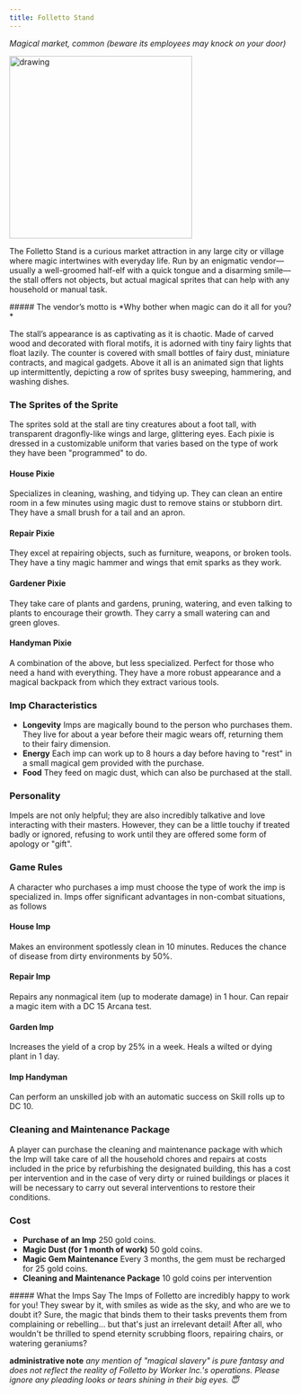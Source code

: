 ```yaml
---
title: Folletto Stand
---
```



*Magical market, common (beware its employees may knock on your door)*

<img src="https://cdn.leonardo.ai/users/e9df9e5e-8c47-4d7f-87b3-195ea30587b1/generations/0b304a0d-efc7-4a7c-9c88-8ab7973f71db/Leonardo_Phoenix_09_A_lively_and_messy_stall_made_of_carved_wo_0.jpg" alt="drawing" width="325"/>

The Folletto Stand is a curious market attraction in any large city or village where magic intertwines with everyday life. Run by an enigmatic vendor—usually a well-groomed half-elf with a quick tongue and a disarming smile—the stall offers not objects, but actual magical sprites that can help with any household or manual task.

<DescriptiveBox>
##### The vendor’s motto is
*Why bother when magic can do it all for you?*
</DescriptiveBox>

The stall’s appearance is as captivating as it is chaotic. Made of carved wood and decorated with floral motifs, it is adorned with tiny fairy lights that float lazily. The counter is covered with small bottles of fairy dust, miniature contracts, and magical gadgets. Above it all is an animated sign that lights up intermittently, depicting a row of sprites busy sweeping, hammering, and washing dishes.

### The Sprites of the Sprite
The sprites sold at the stall are tiny creatures about a foot tall, with transparent dragonfly-like wings and large, glittering eyes. Each pixie is dressed in a customizable uniform that varies based on the type of work they have been "programmed" to do.

#### House Pixie
Specializes in cleaning, washing, and tidying up.
They can clean an entire room in a few minutes using magic dust to remove stains or stubborn dirt.
They have a small brush for a tail and an apron.

#### Repair Pixie
They excel at repairing objects, such as furniture, weapons, or broken tools.
They have a tiny magic hammer and wings that emit sparks as they work.

#### Gardener Pixie
They take care of plants and gardens, pruning, watering, and even talking to plants to encourage their growth.
They carry a small watering can and green gloves.

#### Handyman Pixie
A combination of the above, but less specialized. Perfect for those who need a hand with everything.
They have a more robust appearance and a magical backpack from which they extract various tools.

### Imp Characteristics
- **Longevity** Imps are magically bound to the person who purchases them. They live for about a year before their magic wears off, returning them to their fairy dimension.
- **Energy** Each imp can work up to 8 hours a day before having to "rest" in a small magical gem provided with the purchase.
- **Food** They feed on magic dust, which can also be purchased at the stall.

### Personality
Impels are not only helpful; they are also incredibly talkative and love interacting with their masters. However, they can be a little touchy if treated badly or ignored, refusing to work until they are offered some form of apology or "gift".

### Game Rules
A character who purchases a imp must choose the type of work the imp is specialized in. Imps offer significant advantages in non-combat situations, as follows

#### House Imp
Makes an environment spotlessly clean in 10 minutes.
Reduces the chance of disease from dirty environments by 50%.

#### Repair Imp
Repairs any nonmagical item (up to moderate damage) in 1 hour.
Can repair a magic item with a DC 15 Arcana test.

#### Garden Imp
Increases the yield of a crop by 25% in a week.
Heals a wilted or dying plant in 1 day.

#### Imp Handyman
Can perform an unskilled job with an automatic success on Skill rolls up to DC 10.

### Cleaning and Maintenance Package
A player can purchase the cleaning and maintenance package with which the Imp will take care of all the household chores and repairs at costs included in the price by refurbishing the designated building, this has a cost per intervention and in the case of very dirty or ruined buildings or places it will be necessary to carry out several interventions to restore their conditions.

### Cost
- **Purchase of an Imp** 250 gold coins.
- **Magic Dust (for 1 month of work)** 50 gold coins.
- **Magic Gem Maintenance** Every 3 months, the gem must be recharged for 25 gold coins.
- **Cleaning and Maintenance Package** 10 gold coins per intervention

<NoteBox>
##### What the Imps Say
The Imps of Folletto are incredibly happy to work for you! They swear by it, with smiles as wide as the sky, and who are we to doubt it? Sure, the magic that binds them to their tasks prevents them from complaining or rebelling... but that's just an irrelevant detail! After all, who wouldn't be thrilled to spend eternity scrubbing floors, repairing chairs, or watering geraniums?

**administrative note** *any mention of "magical slavery" is pure fantasy and does not reflect the reality of Folletto by Worker Inc.'s operations. Please ignore any pleading looks or tears shining in their big eyes. 😇*
</NoteBox>